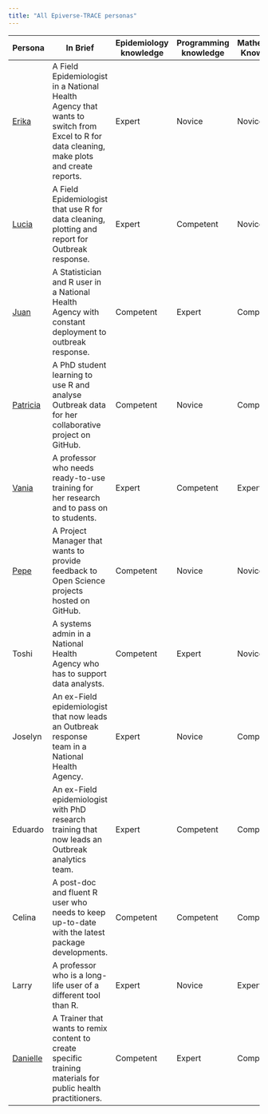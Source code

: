 ```yaml
---
title: "All Epiverse-TRACE personas"
---
```


| Persona                              | In Brief                                                                                                                                 | Epidemiology knowledge | Programming knowledge | Mathematics Knowledge |
|--------|-----------------------------|-------------|-------------|-------------|
| [Erika](erika-sanitaria.qmd)        | A Field Epidemiologist in a National Health Agency that wants to switch from Excel to R for data cleaning, make plots and create reports. | Expert                 | Novice                | Novice                |
| [Lucia](lucia-outbreaks.qmd)        | A Field Epidemiologist that use R for data cleaning, plotting and report for Outbreak response.                                           | Expert                 | Competent             | Novice                |
| [Juan](juan-datero.qmd)             | A Statistician and R user in a National Health Agency with constant deployment to outbreak response.                                     | Competent              | Expert                | Competent             |
| [Patricia](patricia-discoverer.qmd) | A PhD student learning to use R and analyse Outbreak data for her collaborative project on GitHub.                                                       | Competent              | Novice                | Competent             |
| [Vania](vania-academica.qmd)          | A professor who needs ready-to-use training for her research and to pass on to students.                                                 | Expert                 | Competent             | Expert                |
| [Pepe](pepe-openmanager.qmd)        | A Project Manager that wants to provide feedback to Open Science projects hosted on GitHub.                                               | Competent              | Novice                | Novice                |
| Toshi                                | A systems admin in a National Health Agency who has to support data analysts.                                                            | Competent              | Expert                | Novice                |
| Joselyn                              | An ex-Field epidemiologist that now leads an Outbreak response team in a National Health Agency.                                          | Expert                 | Novice                | Competent             |
| Eduardo                              | An ex-Field epidemiologist with PhD research training that now leads an Outbreak analytics team.                                          | Expert                 | Competent             | Competent             |
| Celina                               | A post-doc and fluent R user who needs to keep up-to-date with the latest package developments.                                           | Competent              | Competent             | Competent             |
| Larry                                | A professor who is a long-life user of a different tool than R.                                                                           | Expert                 | Novice                | Expert                |
| [Danielle](danielle-entretrainer.qmd)                               | A Trainer that wants to remix content to create specific training materials for public health practitioners.                              | Competent              | Expert                | Competent             |
